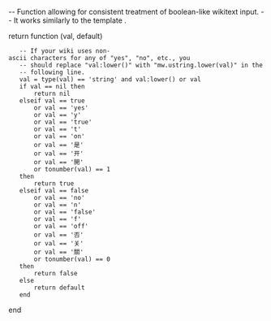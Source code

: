 -- Function allowing for consistent treatment of boolean-like wikitext input.
-- It works similarly to the template {{yesno}}.

return function (val, default)
	-- If your wiki uses non-ascii characters for any of "yes", "no", etc., you
	-- should replace "val:lower()" with "mw.ustring.lower(val)" in the
	-- following line.
	val = type(val) == 'string' and val:lower() or val
	if val == nil then
		return nil
	elseif val == true 
		or val == 'yes'
		or val == 'y'
		or val == 'true'
		or val == 't'
		or val == 'on'
		or val == '是'
		or val == '开'
		or val == '開'
		or tonumber(val) == 1
	then
		return true
	elseif val == false
		or val == 'no'
		or val == 'n'
		or val == 'false'
		or val == 'f'
		or val == 'off'
		or val == '否'
		or val == '关'
		or val == '關'
		or tonumber(val) == 0
	then
		return false
	else
		return default
	end
end